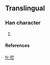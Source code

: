 ==Translingual==

===Han character===
{{Han char|rn=|rad=力|as=04|sn=6|four=|canj=大口口 (KRR)}}

# {{defn|Han}}

====References====
{{Han ref|kx=0146.241|dkj=|dj=|hdz=|uh=3514|ud=13588|bh=|bd=}}



[[fr:㔔]]